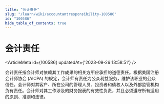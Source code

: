```yaml
---
title: "会计责任"
slug: "/learn/wiki/accountantresponsibility-100586"
id: "100586"
hide_table_of_contents: true
---
```



# 会计责任

<ArticleMeta id={100586} updatedAt={'2023-09-26 13:58:51'} />
<div className='border-solid border-b border-t-0 my-4 border-[var(--ifm-color-gray-300)]' />

会计责任指会计师对依赖其工作成果的相关方所应承担的道德责任。根据美国注册会计师协会 (AICPA) 的规定，会计师有责任为公众利益服务，维护该职业的公众信任。会计师对其客户、所在公司的管理人员、投资者和债权人以及外部监管机构负有责任。会计师对其工作涉及的财务报表的有效性负责，并且必须遵守所有适用的原则、准则和法律。
